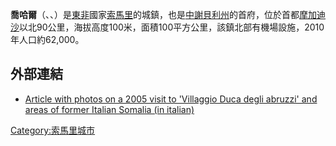 {{Infobox settlement
<!--See the Table at Infobox Settlement for all fields and descriptions of usage-->
<!-- Basic info  ---------------->
|official_name          = 喬哈爾
|other_name             =Giohar, Villabruzzi
|native_name            =  Jowhar
|nickname               = 
|settlement_type        = <!--For Town or Village (Leave blank for the default City)-->
|motto                  =
<!-- images and maps  ----------->
|image_skyline          = Jowhar.png
|imagesize              = 300px
|image_caption          = 
|image_flag             = 
|flag_size              =
|image_seal             = 
|seal_size              =
|image_shield           = 
|shield_size            =
|image_blank_emblem     = 
|blank_emblem_type      =
|blank_emblem_size      =
|image_map              = 
|mapsize                = 
|map_caption            = 
|image_map1             = 
|mapsize1               = 
|map_caption1           = 
|image_dot_map          =
|dot_mapsize            =
|dot_map_caption        =
|dot_x =  |dot_y =
|pushpin_map            = Somalia <!-- the name of a location map as per http://en.wikipedia.org/wiki/Template:Location_map -->
|pushpin_mapsize        =300
|pushpin_label_position =bottom
|pushpin_map_caption    =
<!-- Location ------------------>
|coordinates_region     = SO
|subdivision_type       = [[世界政區索引|國家]]
|subdivision_name       = {{flag|Somalia}}
|subdivision_type1 = [[索馬利亞行政區劃|州]]
|subdivision_name1 = [[中謝貝利州|中謝貝利州]]
|subdivision_type2      = [[索馬利亞行政區劃|區]]
|subdivision_name2      =[[喬哈爾區|喬哈爾區]]
|subdivision_type3      = 
|subdivision_name3      = 
|subdivision_type4      = 
|subdivision_name4      =
<!-- Politics ----------------->
|government_footnotes   =
|government_type        =
|leader_title           =
|leader_name            =
|leader_title1          =  <!-- for places with, say, both a mayor and a city manager -->
|leader_name1           =
|leader_title2          =
|leader_name2           =
|leader_title3          =
|leader_name3           =
|leader_title4          =
|leader_name4           =
|established_title      =  <!-- Settled -->
|established_date       = 
|established_title2     =  <!-- Incorporated (town) -->
|established_date2      = 
|established_title3     =  <!-- Incorporated (city) -->
|established_date3      =
<!-- Area    --------------------->
|area_magnitude         = 
|unit_pref                =Imperial <!--Enter: Imperial, if Imperial (metric) is desired-->
|area_footnotes           =
|area_total_km2           = 
|area_land_km2            = <!--See table @ Template:Infobox Settlement for details on automatic unit conversion-->
|area_water_km2           =
|area_total_sq_mi         =
|area_land_sq_mi          =
|area_water_sq_mi         =
|area_water_percent       =
|area_urban_km2           =
|area_urban_sq_mi         =
|area_metro_km2           =
|area_metro_sq_mi         =
|area_blank1_title        =
|area_blank1_km2          =
|area_blank1_sq_mi        =
<!-- Population   ----------------------->
|population_as_of               =2010
|population_footnotes           =
|population_note                =
|population_total               =62,000
|population_density_km2         =
|population_density_sq_mi       =
|population_metro               =
|population_density_metro_km2   =
|population_density_metro_sq_mi =
|population_urban               =
|population_density_urban_km2   =
|population_density_urban_sq_mi =
|population_blank1_title        =
|population_blank1              =
|population_blank2_title        =
|population_blank2              =
|population_density_blank1_km2 =   
|population_density_blank1_sq_mi =
|latd=2|latm=47|lats=|latNS=N
|longd=45|longm=30|longs=|longEW=E
<!-- General information  --------------->
|timezone               =[[東非時間|東非時間]] 
|utc_offset             = +3
|timezone_DST           = 
|utc_offset_DST         = 
|elevation_footnotes    =  <!--for references: use <ref> </ref> tags-->
|elevation_m            = 100
|elevation_ft           =
<!-- Area/postal codes & others -------->
|postal_code_type       =  <!-- enter ZIP code, Postcode, Post code, Postal code... -->
|postal_code            =
|area_code              =
|blank_name             =
|blank_info             =
|blank1_name            =
|blank1_info            =
|website                = 
|footnotes              = 
}} 

'''喬哈爾'''（{{lang-so|Jowhaar}}、{{lang-ar|جوهر}}、{{lang-it|Giohar}}）是[[東非|東非]]國家[[索馬里|索馬里]]的城鎮，也是[[中謝貝利州|中謝貝利州]]的首府，位於首都[[摩加迪沙|摩加迪沙]]以北90公里，海拔高度100米，面積100平方公里，該鎮北部有機場設施，2010年人口約62,000。

==外部連結==
* [http://xoomer.alice.it/fernandotermentini/somalia.htm Article with photos on a 2005 visit to 'Villaggio Duca degli abruzzi' and areas of former Italian Somalia (in italian)] {{Wayback|url=http://xoomer.alice.it/fernandotermentini/somalia.htm |date=20181020020255 }}

[[Category:索馬里城市|Category:索馬里城市]]